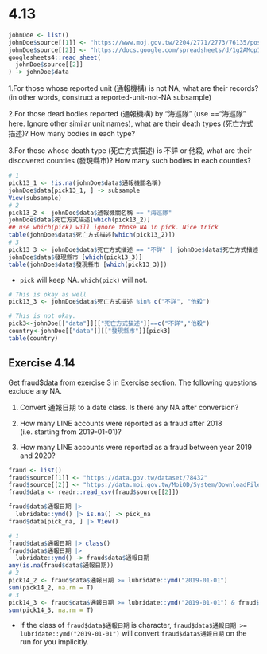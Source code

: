 # 4.13

```r
johnDoe <- list()
johnDoe$source[[1]] <- "https://www.moj.gov.tw/2204/2771/2773/76135/post"
johnDoe$source[[2]] <- "https://docs.google.com/spreadsheets/d/1g2AMop133lCAsmdPhsH3lA-tjiY5fkGIqXqwdknwEVk/edit?usp=sharing"
googlesheets4::read_sheet(
  johnDoe$source[[2]]
) -> johnDoe$data
```

1.For those whose reported unit (通報機構) is not NA, what are their records? (in other words, construct a reported-unit-not-NA subsample)

2.For those dead bodies reported (通報機構) by “海巡隊” (use =="海巡隊" here. Ignore other similar unit names), what are their death types (死亡方式描述)? How many bodies in each type?

3.For those whose death type (死亡方式描述) is 不詳 or 他殺, what are their discovered counties (發現縣市)? How many such bodies in each counties?

```r
# 1
pick13_1 <- !is.na(johnDoe$data$通報機關名稱)
johnDoe$data[pick13_1, ] -> subsample
View(subsample)
# 2
pick13_2 <- johnDoe$data$通報機關名稱 == "海巡隊"
johnDoe$data$死亡方式描述[which(pick13_2)]
## use which(pick) will ignore those NA in pick. Nice trick 
table(johnDoe$data$死亡方式描述[which(pick13_2)])
# 3
pick13_3 <- johnDoe$data$死亡方式描述 == "不詳" | johnDoe$data$死亡方式描述 == "他殺"
johnDoe$data$發現縣市 [which(pick13_3)]
table(johnDoe$data$發現縣市 [which(pick13_3)])
```

  * `pick` will keep NA. `which(pick)` will not.
  
```r
# This is okay as well
pick13_3 <- johnDoe$data$死亡方式描述 %in% c("不詳", "他殺")

# This is not okay.
pick3<-johnDoe[["data"]][["死亡方式描述"]]==c("不詳","他殺")
country<-johnDoe[["data"]][["發現縣市"]][pick3]
table(country)

```

## Exercise 4.14 

Get fraud$data from exercise 3 in Exercise section. The following questions exclude any NA.

1. Convert 通報日期 to a date class. Is there any NA after conversion?

2. How many LINE accounts were reported as a fraud after 2018 (i.e. starting from 2019-01-01)?

3. How many LINE accounts were reported as a fraud between year 2019 and 2020?


```r
fraud <- list()
fraud$source[[1]] <- "https://data.gov.tw/dataset/78432"
fraud$source[[2]] <- "https://data.moi.gov.tw/MoiOD/System/DownloadFile.aspx?DATA=7F6BE616-8CE6-449E-8620-5F627C22AA0D"
fraud$data <- readr::read_csv(fraud$source[[2]])
```


```r
fraud$data$通報日期 |>
  lubridate::ymd() |> is.na() -> pick_na
fraud$data[pick_na, ] |> View()
```

```r
# 1
fraud$data$通報日期 |> class()
fraud$data$通報日期 |>
  lubridate::ymd() -> fraud$data$通報日期
any(is.na(fraud$data$通報日期))
# 2
pick14_2 <- fraud$data$通報日期 >= lubridate::ymd("2019-01-01")
sum(pick14_2, na.rm = T)
# 3
pick14_3 <- fraud$data$通報日期 >= lubridate::ymd("2019-01-01") & fraud$data$通報日期 < lubridate::ymd("2021-01-01")
sum(pick14_3, na.rm = T)
```

  * If the class of `fraud$data$通報日期` is character, 
  `fraud$data$通報日期 >= lubridate::ymd("2019-01-01")` will convert `fraud$data$通報日期` on the run for you implicitly.
